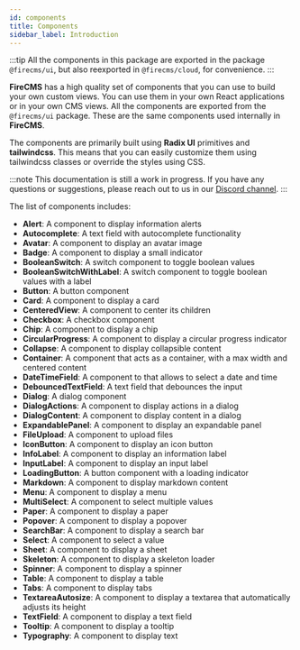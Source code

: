 ```yaml
---
id: components
title: Components
sidebar_label: Introduction
---
```


:::tip
All the components in this package are exported in the package `@firecms/ui`,
but also reexported in `@firecms/cloud`, for convenience.
:::

**FireCMS** has a high quality set of components that you can use to build your own custom views.
You can use them in your own React applications or in your own CMS views.
All the components are exported from the `@firecms/ui` package. These are the same components used internally in **FireCMS**.


The components are primarily built using **Radix UI** primitives and **tailwindcss**. This means that you can easily customize them
using tailwindcss classes or override the styles using CSS.

:::note
This documentation is still a work in progress. If you have any questions or suggestions, please
reach out to us in our [Discord channel](https://discord.gg/fxy7xsQm3m).
:::

The list of components includes:

- **Alert**: A component to display information alerts
- **Autocomplete**: A text field with autocomplete functionality
- **Avatar**: A component to display an avatar image
- **Badge**: A component to display a small indicator
- **BooleanSwitch**: A switch component to toggle boolean values
- **BooleanSwitchWithLabel**: A switch component to toggle boolean values with a label
- **Button**: A button component
- **Card**: A component to display a card
- **CenteredView**: A component to center its children
- **Checkbox**: A checkbox component
- **Chip**: A component to display a chip
- **CircularProgress**: A component to display a circular progress indicator
- **Collapse**: A component to display collapsible content
- **Container**: A component that acts as a container, with a max width and centered content
- **DateTimeField**: A component to that allows to select a date and time
- **DebouncedTextField**: A text field that debounces the input
- **Dialog**: A dialog component
- **DialogActions**: A component to display actions in a dialog
- **DialogContent**: A component to display content in a dialog
- **ExpandablePanel**: A component to display an expandable panel
- **FileUpload**: A component to upload files
- **IconButton**: A component to display an icon button
- **InfoLabel**: A component to display an information label
- **InputLabel**: A component to display an input label
- **LoadingButton**: A button component with a loading indicator
- **Markdown**: A component to display markdown content
- **Menu**: A component to display a menu
- **MultiSelect**: A component to select multiple values
- **Paper**: A component to display a paper
- **Popover**: A component to display a popover
- **SearchBar**: A component to display a search bar
- **Select**: A component to select a value
- **Sheet**: A component to display a sheet
- **Skeleton**: A component to display a skeleton loader
- **Spinner**: A component to display a spinner
- **Table**: A component to display a table
- **Tabs**: A component to display tabs
- **TextareaAutosize**: A component to display a textarea that automatically adjusts its height
- **TextField**: A component to display a text field
- **Tooltip**: A component to display a tooltip
- **Typography**: A component to display text
